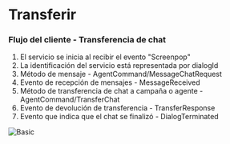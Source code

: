 # Transferir

### Flujo del cliente - Transferencia de chat

1. El servicio se inicia al recibir el evento "Screenpop"
2. La identificación del servicio está representada por dialogId
3. Método de mensaje - AgentCommand/MessageChatRequest
4. Evento de recepción de mensajes - MessageReceived
5. Método de transferencia de chat a campaña o agente - AgentCommand/TransferChat
6. Evento de devolución de transferencia - TransferResponse
7. Evento que indica que el chat se finalizó - DialogTerminated

![Basic](../../../assets/images/chat-transfer-flow.png)